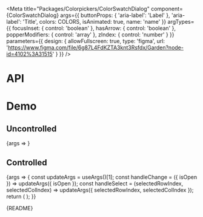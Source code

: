 
<Meta
  title="Packages/Colorpickers/ColorSwatchDialog"
  component={ColorSwatchDialog}
  args={{ 
    buttonProps: { 'aria-label': 'Label' }, 
    'aria-label': 'Title', 
    colors: COLORS, 
    isAnimated: true, 
    name: 'name' 
  }}
  argTypes={{
    focusInset: { control: 'boolean' },
    hasArrow: { control: 'boolean' },
    popperModifiers: { control: 'array' },
    zIndex: { control: 'number' }
  }}
  parameters={{
    design: {
      allowFullscreen: true,
      type: 'figma',
      url: 'https://www.figma.com/file/6g87L4FdKZTA3knt3Rsfdx/Garden?node-id=4102%3A31515'
    }
  }}
/>

# API

<ArgsTable />

# Demo

## Uncontrolled

<Canvas>
  <Story
    name="Uncontrolled"
    argTypes={{
      selectedColIndex: { control: false },
      selectedRowIndex: { control: false }
    }}
  >
    {args => <ColorSwatchDialogStory {...args} />}
  </Story>
</Canvas>

## Controlled

<Canvas>
  <Story
    name="Controlled"
    args={{ isOpen: false, selectedRowIndex: 0, selectedColIndex: 5 }}
    argTypes={{
      defaultSelectedColIndex: { control: false },
      defaultSelectedRowIndex: { control: false },
      selectedColIndex: { control: { type: 'number' } },
      selectedRowIndex: { control: { type: 'number' } }
    }}
  >
    {args => {
      const updateArgs = useArgs()[1];
      const handleChange = ({ isOpen }) => updateArgs({ isOpen });
      const handleSelect = (selectedRowIndex, selectedColIndex) =>
        updateArgs({ selectedRowIndex, selectedColIndex });
      return (
        <ColorSwatchDialogStory {...args} onDialogChange={handleChange} onSelect={handleSelect} />
      );
    }}
  </Story>
</Canvas>

<Markdown>{README}</Markdown>
